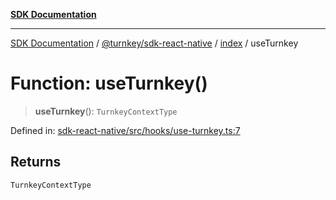 [**SDK Documentation**](../../../../README.mdx)

***

[SDK Documentation](../../../../packages.mdx) / [@turnkey/sdk-react-native](../../README.mdx) / [index](../README.mdx) / useTurnkey

# Function: useTurnkey()

> **useTurnkey**(): `TurnkeyContextType`

Defined in: [sdk-react-native/src/hooks/use-turnkey.ts:7](https://github.com/tkhq/sdk/blob/fd49bfe86475c8603b3eb385aa101efa36fa32fc/packages/sdk-react-native/src/hooks/use-turnkey.ts#L7)

## Returns

`TurnkeyContextType`
